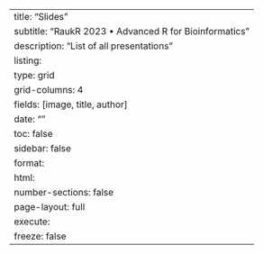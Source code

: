 ---
title: "Slides"
subtitle: "RaukR 2023 • Advanced R for Bioinformatics"
description: "List of all presentations"
listing:
  type: grid
  grid-columns: 4
  fields: [image, title, author]
date: ""
toc: false
sidebar: false
format:
  html:
    number-sections: false
    page-layout: full
execute:
  freeze: false
---